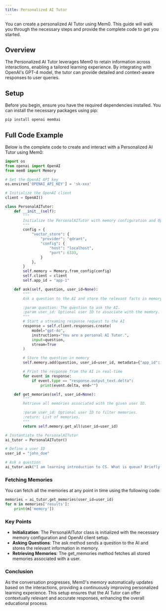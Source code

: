 ```yaml
---
title: Personalized AI Tutor
---
```


<Snippet file="async-memory-add.mdx" />

You can create a personalized AI Tutor using Mem0. This guide will walk you through the necessary steps and provide the complete code to get you started.

## Overview

The Personalized AI Tutor leverages Mem0 to retain information across interactions, enabling a tailored learning experience. By integrating with OpenAI's GPT-4 model, the tutor can provide detailed and context-aware responses to user queries.

## Setup
Before you begin, ensure you have the required dependencies installed. You can install the necessary packages using pip:

```bash
pip install openai mem0ai
```

## Full Code Example

Below is the complete code to create and interact with a Personalized AI Tutor using Mem0:

```python
import os 
from openai import OpenAI
from mem0 import Memory

# Set the OpenAI API key
os.environ['OPENAI_API_KEY'] = 'sk-xxx'

# Initialize the OpenAI client
client = OpenAI()

class PersonalAITutor:
    def __init__(self):
        """
        Initialize the PersonalAITutor with memory configuration and OpenAI client.
        """
        config = {
            "vector_store": {
                "provider": "qdrant",
                "config": {
                    "host": "localhost",
                    "port": 6333,
                }
            },
        }
        self.memory = Memory.from_config(config)
        self.client = client
        self.app_id = "app-1"

    def ask(self, question, user_id=None):
        """
        Ask a question to the AI and store the relevant facts in memory

        :param question: The question to ask the AI.
        :param user_id: Optional user ID to associate with the memory.
        """
        # Start a streaming response request to the AI
        response = self.client.responses.create(
            model="gpt-4o",
            instructions="You are a personal AI Tutor.",
            input=question,
            stream=True
        )

        # Store the question in memory
        self.memory.add(question, user_id=user_id, metadata={"app_id": self.app_id})

        # Print the response from the AI in real-time
        for event in response:
            if event.type == "response.output_text.delta":
                print(event.delta, end="")

    def get_memories(self, user_id=None):
        """
        Retrieve all memories associated with the given user ID.

        :param user_id: Optional user ID to filter memories.
        :return: List of memories.
        """
        return self.memory.get_all(user_id=user_id)

# Instantiate the PersonalAITutor
ai_tutor = PersonalAITutor()

# Define a user ID
user_id = "john_doe"

# Ask a question
ai_tutor.ask("I am learning introduction to CS. What is queue? Briefly explain.", user_id=user_id)
```

### Fetching Memories

You can fetch all the memories at any point in time using the following code:

```python
memories = ai_tutor.get_memories(user_id=user_id)
for m in memories['results']:
    print(m['memory'])
```

### Key Points

- **Initialization**: The PersonalAITutor class is initialized with the necessary memory configuration and OpenAI client setup.
- **Asking Questions**: The ask method sends a question to the AI and stores the relevant information in memory.
- **Retrieving Memories**: The get_memories method fetches all stored memories associated with a user.

### Conclusion

As the conversation progresses, Mem0's memory automatically updates based on the interactions, providing a continuously improving personalized learning experience. This setup ensures that the AI Tutor can offer contextually relevant and accurate responses, enhancing the overall educational process.
